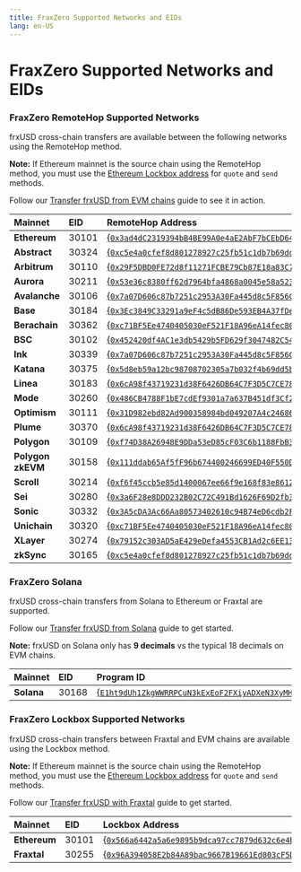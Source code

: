 ```yaml
---
title: FraxZero Supported Networks and EIDs
lang: en-US
---
```


# FraxZero Supported Networks and EIDs

### FraxZero RemoteHop Supported Networks

frxUSD cross-chain transfers are available between the following networks using the RemoteHop method.

**Note:** If Ethereum mainnet is the source chain using the RemoteHop method, you must use the [Ethereum Lockbox address](/frxusd/fraxzero-supported-networks#fraxzero-lockbox-supported-networks) for `quote` and `send` methods.

Follow our [Transfer frxUSD from EVM chains](/frxusd/cross-chain-transfers-quickstarts/transfer-from-evm) guide to see it in action.

| **Mainnet**       | **EID** | **RemoteHop Address**                                                                                                                            |
| :---------------- | :------ | :----------------------------------------------------------------------------------------------------------------------------------------------- |
| **Ethereum**      | 30101   | [{<code>0x3ad4dC2319394bB4BE99A0e4aE2AbF7bCEbD648E</code>}](https://etherscan.io/address/0x3ad4dC2319394bB4BE99A0e4aE2AbF7bCEbD648E)             |
| **Abstract**      | 30324   | [{<code>0xc5e4a0cfef8d801278927c25fb51c1db7b69ddfb</code>}](https://explorer.mainnet.abs.xyz/address/0xc5e4a0cfef8d801278927c25fb51c1db7b69ddfb) |
| **Arbitrum**      | 30110   | [{<code>0x29F5DBD0FE72d8f11271FCBE79Cb87E18a83C70A</code>}](https://arbiscan.io/address/0x29F5DBD0FE72d8f11271FCBE79Cb87E18a83C70A)              |
| **Aurora**        | 30211   | [{<code>0x53e36c8380ff62d7964bfa4868a0045e58a52344</code>}](https://aurorascan.dev/address/0x53e36c8380ff62d7964bfa4868a0045e58a52344)           |
| **Avalanche**     | 30106   | [{<code>0x7a07D606c87b7251c2953A30Fa445d8c5F856C7A</code>}](https://snowtrace.io/address/0x7a07D606c87b7251c2953A30Fa445d8c5F856C7A)             |
| **Base**          | 30184   | [{<code>0x3Ec3849C33291a9eF4c5dB86De593EB4A37fDe45</code>}](https://basescan.org/address/0x3Ec3849C33291a9eF4c5dB86De593EB4A37fDe45)             |
| **Berachain**     | 30362   | [{<code>0xc71BF5Ee4740405030eF521F18A96eA14fec802D</code>}](https://berascan.com/address/0xc71BF5Ee4740405030eF521F18A96eA14fec802D)             |
| **BSC**           | 30102   | [{<code>0x452420df4AC1e3db5429b5FD629f3047482C543C</code>}](https://bscscan.com/address/0x452420df4AC1e3db5429b5FD629f3047482C543C)              |
| **Ink**           | 30339   | [{<code>0x7a07D606c87b7251c2953A30Fa445d8c5F856C7A</code>}](https://explorer.inkonchain.com/address/0x7a07D606c87b7251c2953A30Fa445d8c5F856C7A)  |
| **Katana**        | 30375   | [{<code>0x5d8eb59a12bc98708702305a7b032f4b69dd5b5c</code>}](https://katanascan.com/address/0x5d8eb59a12bc98708702305a7b032f4b69dd5b5c)           |
| **Linea**         | 30183   | [{<code>0x6cA98f43719231d38F6426DB64C7F3D5C7CE7876</code>}](https://lineascan.build/address/0x6cA98f43719231d38F6426DB64C7F3D5C7CE7876)          |
| **Mode**          | 30260   | [{<code>0x486CB4788F1bE7cdEf9301a7a637B451df3Cf262</code>}](https://explorer.mode.network/address/0x486CB4788F1bE7cdEf9301a7a637B451df3Cf262)    |
| **Optimism**      | 30111   | [{<code>0x31D982ebd82Ad900358984bd049207A4c2468640</code>}](https://optimistic.etherscan.io/address/0x31D982ebd82Ad900358984bd049207A4c2468640)  |
| **Plume**         | 30370   | [{<code>0x6cA98f43719231d38F6426DB64C7F3D5C7CE7876</code>}](https://explorer.plume.org/address/0x6cA98f43719231d38F6426DB64C7F3D5C7CE7876)       |
| **Polygon**       | 30109   | [{<code>0xf74D38A26948E9DDa53eD85cF03C6b1188FbB30C</code>}](https://polygonscan.com/address/0xf74D38A26948E9DDa53eD85cF03C6b1188FbB30C)          |
| **Polygon zkEVM** | 30158   | [{<code>0x111ddab65Af5fF96b674400246699ED40F550De1</code>}](https://zkevm.polygonscan.com/address/0x111ddab65Af5fF96b674400246699ED40F550De1)    |
| **Scroll**        | 30214   | [{<code>0xf6f45ccb5e85d1400067ee66f9e168f83e86124e</code>}](https://scrollscan.com/address/0xf6f45ccb5e85d1400067ee66f9e168f83e86124e)           |
| **Sei**           | 30280   | [{<code>0x3a6F28e8DDD232B02C72C491Bd1626F69D2fb329</code>}](https://seitrace.com/token/0x3a6F28e8DDD232B02C72C491Bd1626F69D2fb329)               |
| **Sonic**         | 30332   | [{<code>0x3A5cDA3Ac66Aa80573402610c94B74eD6cdb2F23</code>}](https://sonicscan.org/address/0x3A5cDA3Ac66Aa80573402610c94B74eD6cdb2F23)            |
| **Unichain**      | 30320   | [{<code>0xc71BF5Ee4740405030eF521F18A96eA14fec802D</code>}](https://unichain.blockscout.com/address/0xc71BF5Ee4740405030eF521F18A96eA14fec802D)  |
| **XLayer**        | 30274   | [{<code>0x79152c303AD5aE429eDefa4553CB1Ad2c6EE1396</code>}](https://www.oklink.com/x-layer/address/0x79152c303AD5aE429eDefa4553CB1Ad2c6EE1396)   |
| **zkSync**        | 30165   | [{<code>0xc5e4a0cfef8d801278927c25fb51c1db7b69ddfb</code>}](https://explorer.zksync.io/address/0xc5e4a0cfef8d801278927c25fb51c1db7b69ddfb)       |

### FraxZero Solana

frxUSD cross-chain transfers from Solana to Ethereum or Fraxtal are supported.

Follow our [Transfer frxUSD from Solana](/frxusd/cross-chain-transfers-quickstarts/transfer-from-solana) guide to get started.

**Note:** frxUSD on Solana only has **9 decimals** vs the typical 18 decimals on EVM chains.

| **Mainnet** | **EID** | **Program ID**                                                                                                                         | **Mint**                                                                                                                               | **Escrow**                                                                                                                             |
| :---------- | :------ | :------------------------------------------------------------------------------------------------------------------------------------- | :------------------------------------------------------------------------------------------------------------------------------------- | :------------------------------------------------------------------------------------------------------------------------------------- |
| **Solana**  | 30168   | [{<code>E1ht9dUh1ZkgWWRRPCuN3kExEoF2FXiyADXeN3XyMHaQ</code>}](https://solscan.io/account/E1ht9dUh1ZkgWWRRPCuN3kExEoF2FXiyADXeN3XyMHaQ) | [{<code>GzX1ireZDU865FiMaKrdVB1H6AE8LAqWYCg6chrMrfBw</code>}](https://solscan.io/account/GzX1ireZDU865FiMaKrdVB1H6AE8LAqWYCg6chrMrfBw) | [{<code>84AFSH3TSzyjbEFJX9z8sjpV7npTWq7f8ZR5zkLG22hX</code>}](https://solscan.io/account/84AFSH3TSzyjbEFJX9z8sjpV7npTWq7f8ZR5zkLG22hX) |

### FraxZero Lockbox Supported Networks

frxUSD cross-chain transfers between Fraxtal and EVM chains are available using the Lockbox method.

**Note:** If Ethereum mainnet is the source chain using the RemoteHop method, you must use the [Ethereum Lockbox address](/frxusd/fraxzero-supported-networks#fraxzero-lockbox-supported-networks) for `quote` and `send` methods.

Follow our [Transfer frxUSD with Fraxtal](/frxusd/cross-chain-transfers-quickstarts/transfer-with-fraxtal) guide to get started.

| **Mainnet**  | **EID** | **Lockbox Address**                                                                                                                  |
| :----------- | :------ | :----------------------------------------------------------------------------------------------------------------------------------- |
| **Ethereum** | 30101   | [{<code>0x566a6442a5a6e9895b9dca97cc7879d632c6e4b0</code>}](https://etherscan.io/address/0x3ad4dC2319394bB4BE99A0e4aE2AbF7bCEbD648E) |
| **Fraxtal**  | 30255   | [{<code>0x96A394058E2b84A89bac9667B19661Ed003cF5D4</code>}](https://fraxscan.com/address/0x96A394058E2b84A89bac9667B19661Ed003cF5D4) |
